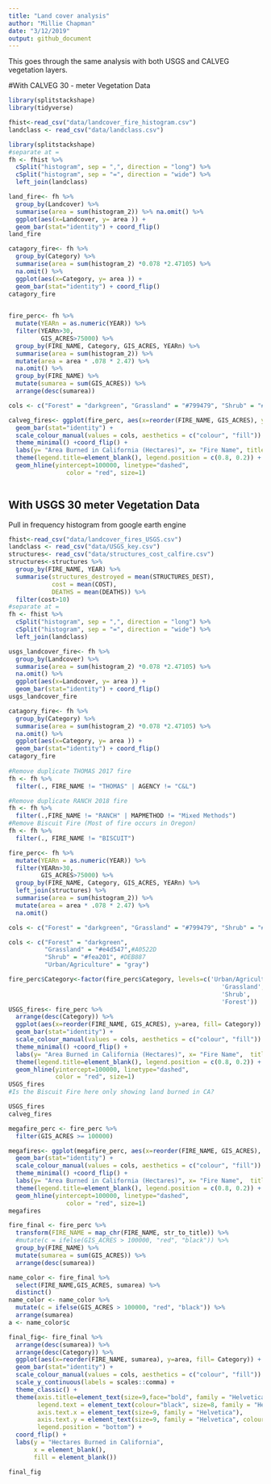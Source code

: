 ```yaml
---
title: "Land cover analysis"
author: "Millie Chapman"
date: "3/12/2019"
output: github_document
---
```

This goes through the same analysis with both USGS and CALVEG vegetation layers. 

#With CALVEG 30 - meter Vegetation Data

```r
library(splitstackshape)
library(tidyverse)
```

```r
fhist<-read_csv("data/landcover_fire_histogram.csv")
landclass <- read_csv("data/landclass.csv")

```

```r
library(splitstackshape)
#separate at =
fh <- fhist %>%
  cSplit("histogram", sep = ",", direction = "long") %>%
  cSplit("histogram", sep = "=", direction = "wide") %>%
  left_join(landclass) 

land_fire<- fh %>%
  group_by(Landcover) %>%
  summarise(area = sum(histogram_2)) %>% na.omit() %>%
  ggplot(aes(x=Landcover, y= area )) +
  geom_bar(stat="identity") + coord_flip()
land_fire

catagory_fire<- fh %>%
  group_by(Category) %>%
  summarise(area = sum(histogram_2) *0.078 *2.47105) %>%
  na.omit() %>%
  ggplot(aes(x=Category, y= area )) +
  geom_bar(stat="identity") + coord_flip()
catagory_fire
  
```

```r
fire_perc<- fh %>%  
  mutate(YEARn = as.numeric(YEAR)) %>%
  filter(YEARn>30,
         GIS_ACRES>75000) %>%
  group_by(FIRE_NAME, Category, GIS_ACRES, YEARn) %>%
  summarise(area = sum(histogram_2)) %>%
  mutate(area = area * .078 * 2.47) %>%
  na.omit() %>% 
  group_by(FIRE_NAME) %>% 
  mutate(sumarea = sum(GIS_ACRES)) %>% 
  arrange(desc(sumarea))

cols <- c("Forest" = "darkgreen", "Grassland" = "#799479", "Shrub" = "#DBA901", "Urban/Agriculture" = "gray") 

calveg_fires<- ggplot(fire_perc, aes(x=reorder(FIRE_NAME, GIS_ACRES), y=area, fill= Category)) + 
  geom_bar(stat="identity") + 
  scale_colour_manual(values = cols, aesthetics = c("colour", "fill")) +
  theme_minimal() +coord_flip() +
  labs(y= "Area Burned in California (Hectares)", x= "Fire Name", title = "CALVEG 30 meter data") +
  theme(legend.title=element_blank(), legend.position = c(0.8, 0.2)) +
  geom_hline(yintercept=100000, linetype="dashed", 
                color = "red", size=1)



```

## With USGS 30 meter Vegetation Data

Pull in frequency histogram from google earth engine

```r
fhist<-read_csv("data/landcover_fires_USGS.csv")
landclass <- read_csv("data/USGS_key.csv")
structures<- read_csv("data/structures_cost_calfire.csv")
structures<-structures %>%
  group_by(FIRE_NAME, YEAR) %>%
  summarise(structures_destroyed = mean(STRUCTURES_DEST),
            cost = mean(COST),
            DEATHS = mean(DEATHS)) %>%
  filter(cost>10)
#separate at =
fh <- fhist %>%
  cSplit("histogram", sep = ",", direction = "long") %>%
  cSplit("histogram", sep = "=", direction = "wide") %>%
  left_join(landclass) 

usgs_landcover_fire<- fh %>%
  group_by(Landcover) %>%
  summarise(area = sum(histogram_2) *0.078 *2.47105) %>%
  na.omit() %>%
  ggplot(aes(x=Landcover, y= area )) +
  geom_bar(stat="identity") + coord_flip()
usgs_landcover_fire

catagory_fire<- fh %>%
  group_by(Category) %>%
  summarise(area = sum(histogram_2) *0.078 *2.47105) %>%
  na.omit() %>%
  ggplot(aes(x=Category, y= area )) +
  geom_bar(stat="identity") + coord_flip()
catagory_fire
  
#Remove duplicate THOMAS 2017 fire
fh <- fh %>%
  filter(., FIRE_NAME != "THOMAS" | AGENCY != "C&L")

#Remove duplicate RANCH 2018 fire
fh <- fh %>%
  filter(.,FIRE_NAME != "RANCH" | MAPMETHOD != "Mixed Methods")
#Remove Biscuit Fire (Most of fire occurs in Oregon)
fh <- fh %>%
  filter(., FIRE_NAME != "BISCUIT")

fire_perc<- fh %>%  
  mutate(YEARn = as.numeric(YEAR)) %>%
  filter(YEARn>30,
         GIS_ACRES>75000) %>%
  group_by(FIRE_NAME, Category, GIS_ACRES, YEARn) %>%
  left_join(structures) %>%
  summarise(area = sum(histogram_2)) %>%
  mutate(area = area * .078 * 2.47) %>%
  na.omit() 

cols <- c("Forest" = "darkgreen", "Grassland" = "#799479", "Shrub" = "#DBA901", "Urban/Agriculture" = "gray") 

cols <- c("Forest" = "darkgreen", 
          "Grassland" = "#e4d547",#A0522D 
          "Shrub" = "#fea201", #DEB887
          "Urban/Agriculture" = "gray") 

fire_perc$Category<-factor(fire_perc$Category, levels=c('Urban/Agriculture', 
                                                           'Grassland',
                                                           'Shrub',
                                                           'Forest'))
USGS_fires<- fire_perc %>%
  arrange(desc(Category)) %>%
  ggplot(aes(x=reorder(FIRE_NAME, GIS_ACRES), y=area, fill= Category)) + 
  geom_bar(stat="identity") + 
  scale_colour_manual(values = cols, aesthetics = c("colour", "fill")) +
  theme_minimal() +coord_flip() +
  labs(y= "Area Burned in California (Hectares)", x= "Fire Name",  title = "USGS 30 meter vegetation data") +
  theme(legend.title=element_blank(), legend.position = c(0.8, 0.2)) +
  geom_hline(yintercept=100000, linetype="dashed", 
             color = "red", size=1)
USGS_fires
#Is the Biscuit Fire here only showing land burned in CA?

USGS_fires
calveg_fires


```

```r
megafire_perc <- fire_perc %>%
  filter(GIS_ACRES >= 100000)

megafires<- ggplot(megafire_perc, aes(x=reorder(FIRE_NAME, GIS_ACRES), y=area, fill= Category)) + 
  geom_bar(stat="identity") + 
  scale_colour_manual(values = cols, aesthetics = c("colour", "fill")) +
  theme_minimal() +coord_flip() +
  labs(y= "Area Burned in California (Hectares)", x= "Fire Name",  title = "USGS 30 meter vegetation data") +
  theme(legend.title=element_blank(), legend.position = c(0.8, 0.2)) +
  geom_hline(yintercept=100000, linetype="dashed", 
                color = "red", size=1)
megafires
```

```r
fire_final <- fire_perc %>% 
  transform(FIRE_NAME = map_chr(FIRE_NAME, str_to_title)) %>% 
  #mutate(c = ifelse(GIS_ACRES > 100000, "red", "black")) %>% 
  group_by(FIRE_NAME) %>% 
  mutate(sumarea = sum(GIS_ACRES)) %>% 
  arrange(desc(sumarea))

name_color <- fire_final %>% 
  select(FIRE_NAME,GIS_ACRES, sumarea) %>% 
  distinct() 
name_color <- name_color %>% 
  mutate(c = ifelse(GIS_ACRES > 100000, "red", "black")) %>% 
  arrange(sumarea)
a <- name_color$c

final_fig<- fire_final %>%
  arrange(desc(sumarea)) %>% 
  arrange(desc(Category)) %>%
  ggplot(aes(x=reorder(FIRE_NAME, sumarea), y=area, fill= Category)) + 
  geom_bar(stat="identity") +
  scale_colour_manual(values = cols, aesthetics = c("colour", "fill")) +
  scale_y_continuous(labels = scales::comma) +
  theme_classic() +
  theme(axis.title=element_text(size=9,face="bold", family = "Helvetica"),
        legend.text = element_text(colour="black", size=8, family = "Helvetica"),
        axis.text.x = element_text(size=9, family = "Helvetica"),
        axis.text.y = element_text(size=9, family = "Helvetica", colour = a), 
        legend.position = "bottom") +
  coord_flip() +
  labs(y = "Hectares Burned in California", 
       x = element_blank(),
       fill = element_blank())

final_fig 
```

